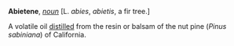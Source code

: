 '''Abietene''', ''[[noun (part of speech)|noun]]'' [L. ''abies'', ''abietis'', a fir tree.]

A volatile oil [[distilled]] from the resin or balsam of the nut pine (''Pinus sabiniana'') of California.